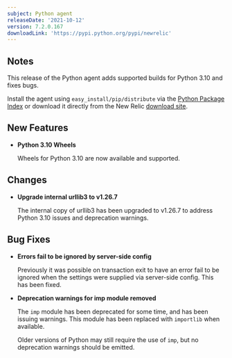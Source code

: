 ```yaml
---
subject: Python agent
releaseDate: '2021-10-12'
version: 7.2.0.167
downloadLink: 'https://pypi.python.org/pypi/newrelic'
---
```


## Notes

This release of the Python agent adds supported builds for Python 3.10 and fixes bugs.

Install the agent using `easy_install/pip/distribute` via the [Python Package Index](https://pypi.python.org/pypi/newrelic) or download it directly from the New Relic [download site](http://download.newrelic.com/python_agent/release).

## New Features

* **Python 3.10 Wheels**

  Wheels for Python 3.10 are now available and supported.

## Changes

* **Upgrade internal urllib3 to v1.26.7**

  The internal copy of urllib3 has been upgraded to v1.26.7 to address Python 3.10 issues and deprecation warnings.

## Bug Fixes

* **Errors fail to be ignored by server-side config**

  Previously it was possible on transaction exit to have an error fail to be ignored when the settings were supplied via server-side config. This has been fixed.

* **Deprecation warnings for imp module removed**

  The `imp` module has been deprecated for some time, and has been issuing warnings. This module has been replaced with `importlib` when available. 
  
  Older versions of Python may still require the use of `imp`, but no deprecation warnings should be emitted.
